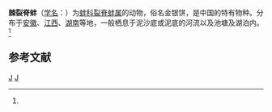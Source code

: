 {{Speciesbox
| taxon = Schistodesmus spiosus
| binomial_authority = (Simpson)<ref name='id11273'>{{cite web| url =http://www.bioinfo.cn/db05/BjdwSpecies.php?action=view&id=11273| title =棘裂脊蚌| work =《中国动物物种编目数据库》| publisher =中国科学院微生物研究所| author =中国科学院动物研究所| accessdate =2009-04-28| deadurl =yes| archiveurl =https://web.archive.org/web/20160305104746/http://www.bioinfo.cn/db05/BjdwSpecies.php?action=view&id=11273| archivedate =2016-03-05}}</ref>
}}

'''棘裂脊蚌'''（[[学名|学名]]：{{lang|la|''Schistodesmus spiosus''}}）为[[蚌科|蚌科]][[裂脊蚌属|裂脊蚌属]]的动物，俗名金银饼，是中国的特有物种。分布于[[安徽|安徽]]、[[江西|江西]]、[[湖南|湖南]]等地，一般栖息于泥沙底或泥底的河流以及池塘及湖泊内。<ref name='id11273'/>

== 参考文献 ==
{{reflist}}

{{软体动物小作品}}

{{Taxonbar}}
[[Category:中国特有软体动物|J]]
[[Category:裂脊蚌属|J]]